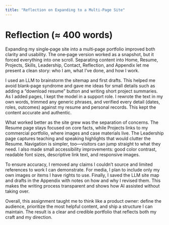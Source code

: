 ```yaml
---
title: "Reflection on Expanding to a Multi‑Page Site"
---
```


# Reflection (≈ 400 words)

Expanding my single‑page site into a multi‑page portfolio improved both clarity and usability. The one‑page version worked as a snapshot, but it forced everything into one scroll. Separating content into Home, Resume, Projects, Skills, Leadership, Contact, Reflection, and Appendix let me present a clean story: who I am, what I’ve done, and how I work.

I used an LLM to brainstorm the sitemap and first drafts. This helped me avoid blank‑page syndrome and gave me ideas for small details such as adding a “download resume” button and writing short project summaries. As I added pages, I kept the model in a support role. I rewrote the text in my own words, trimmed any generic phrases, and verified every detail (dates, roles, outcomes) against my resume and personal records. This kept the content accurate and authentic.

What worked better as the site grew was the separation of concerns. The Resume page stays focused on core facts, while Projects links to my commercial portfolio, where images and case materials live. The Leadership page captures teaching and speaking highlights that would clutter the Resume. Navigation is simpler, too—visitors can jump straight to what they need. I also made small accessibility improvements: good color contrast, readable font sizes, descriptive link text, and responsive images.

To ensure accuracy, I removed any claims I couldn’t source and limited references to work I can demonstrate. For media, I plan to include only my own images or items I have rights to use. Finally, I saved the LLM site map and drafts in the Appendix with notes on how and why I revised them. This makes the writing process transparent and shows how AI assisted without taking over.

Overall, this assignment taught me to think like a product owner: define the audience, prioritize the most helpful content, and ship a structure I can maintain. The result is a clear and credible portfolio that reflects both my craft and my direction.
